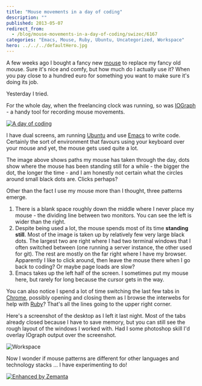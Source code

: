 ```yaml
---
title: "Mouse movements in a day of coding"
description: ""
published: 2013-05-07
redirect_from:
  - /blog/mouse-movements-in-a-day-of-coding/swizec/6167
categories: "Emacs, Mouse, Ruby, Ubuntu, Uncategorized, Workspace"
hero: ../../../defaultHero.jpg
---
```


A few weeks ago I bought a fancy new [mouse](http://en.wikipedia.org/wiki/Mouse_%28computing%29 "Mouse (computing)") to replace my fancy old mouse. Sure it's nice and comfy, but how much do I actually use it? When you pay close to a hundred euro for something you want to make sure it's doing its job.

Yesterday I tried.

For the whole day, when the freelancing clock was running, so was [IOGraph](http://iographica.com/) - a handy tool for recording mouse movements.

[![A day of coding](https://swizec.com/blog/wp-content/uploads/2013/05/a-day-of-coding-1024x363.png "A day of coding")](http://swizec.com/blog/wp-content/uploads/2013/05/a-day-of-coding.png)

I have dual screens, am running [Ubuntu](http://www.ubuntu.com "Ubuntu (operating system)") and use [Emacs](http://www.gnu.org/software/emacs "Emacs") to write code. Certainly the sort of environment that favours using your keyboard over your mouse and yet, the mouse gets used quite a lot.

The image above shows paths my mouse has taken through the day, dots show where the mouse has been standing still for a while - the bigger the dot, the longer the time - and I am honestly not certain what the circles around small black dots are. Clicks perhaps?

Other than the fact I use my mouse more than I thought, three patterns emerge.

1.  There is a blank space roughly down the middle where I never place my mouse - the dividing line between two monitors. You can see the left is wider than the right.
2.  Despite being used a lot, the mouse spends most of its time **standing still**. Most of the image is taken up by relatively few very large black dots. The largest two are right where I had two terminal windows that I often switched between (one running a server instance, the other used for git). The rest are mostly on the far right where I have my browser. Apparently I like to click around, then leave the mouse there when I go back to coding? Or maybe page loads are slow?
3.  Emacs takes up the left half of the screen. I sometimes put my mouse here, but rarely for long because the cursor gets in the way.

You can also notice I spend a lot of time switching the last few tabs in [Chrome](http://www.google.com/chrome "Google Chrome"), possibly opening and closing them as I browse the interwebs for help with [Ruby](http://www.ruby-lang.org/ "Ruby (programming language)")? That's all the lines going to the upper right corner.

Here's a screenshot of the desktop as I left it last night. Most of the tabs already closed because I have to save memory, but you can still see the rough layout of the windows I worked with. Had I some photoshop skill I'd overlay IOgraph output over the screenshot.

![Workspace](https://swizec.com/blog/wp-content/uploads/2013/05/Workspace-1_193-1024x363.png "Workspace")

Now I wonder if mouse patterns are different for other languages and technology stacks ... I have experimenting to do!

[![Enhanced by Zemanta](https://img.zemanta.com/zemified_e.png?x-id=638e0b4f-5b2f-4a1e-9476-a1d85e6bdfd9)](http://www.zemanta.com/?px "Enhanced by Zemanta")
